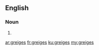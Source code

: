 ==English==

===Noun===
{{head|en}}

# {{plural of|greige}}

[[ar:greiges]]
[[fr:greiges]]
[[ku:greiges]]
[[my:greiges]]